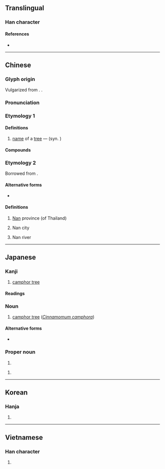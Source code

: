{{also|枏}}
{{character info}}
==Translingual==

===Han character===
{{Han char|rn=75|rad=木|as=09|sn=13|four=44927|canj=DJBJ|ids=⿰木南}}

====References====
* {{Han ref|kx=0540.110|dkj=15152|dj=0927.180|hdz=21244.030|uh=6960|ud=26976|bh=B7A3|bd=47011}}

----

==Chinese==
{{zh-forms}}

===Glyph origin===
{{Han etym}}
Vulgarized from {{zh-l|枏}}. {{Han compound|木|南|ls=psc|t1=wood; tree|c1=s|c2=p}}.

===Pronunciation===
{{zh-pron
|m=nán
|c=naam4
|mn=lâm
|mn-t=lam5/nam5
|mn-t_note=lam5 - Chaozhou; nam5 - Shantou
|mc=y
|oc=y
|ma=
|cat=pn,n
}}

===Etymology 1===

====Definitions====
{{zh-hanzi}}

# [[name]] of a [[tree]] — {{taxlink|Machilus nanmu|species|ver=161203}} (syn. {{taxlink|Persea nanmu|species|ver=161203}})

====Compounds====
{{zh-der|楠榴|楠木|楩楠|梓楠堤|高楠|楠梓|楠西}}

===Etymology 2===
Borrowed from {{bor|zh|th|น่าน}}.

====Alternative forms====
* {{zh-l|難}}

====Definitions====
{{zh-hanzi}}

# {{zh-div|府}} [[Nan]] province (of Thailand)
# {{zh-div|市}} Nan city
# {{zh-div|河}} Nan river

{{zh-cat|Provinces of Thailand|Cities in Thailand}}

----

==Japanese==

===Kanji===
{{ja-kanji|grade=|rs=木09}}

# [[camphor tree]]

====Readings====
{{ja-readings
|goon=なん<なん<なむ
|kanon=だん<だん<だむ
|kun=くす-, くすのき-
|nanori=くず, な
}}

===Noun===
{{ja-noun|くすのき|クスノキ}}

# [[camphor tree]] (''[[Cinnamomum camphora]]'')

====Alternative forms====
* {{l|ja|樟}}

===Proper noun===
{{ja-pos|くす|proper}}

# {{surname|ja|sort=くす}}

{{ja-pos|くすのき|proper}}

# {{surname|ja|sort=くすのき}}

----

==Korean==

===Hanja===
{{ko-hanja|hangeul=남|eumhun=|rv=nam|mr=nam|y=nam}}

# {{rfdef|ko|sort=木09}}

----

==Vietnamese==

===Han character===
{{vi-hantu|[[nêm]], [[nam]]|rs=木09}}

# {{rfdef|vi|sort=木09}}